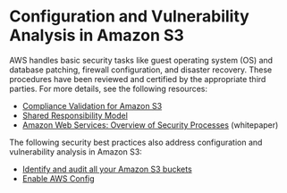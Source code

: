 # Configuration and Vulnerability Analysis in Amazon S3<a name="vulnerability-analysis-and-management"></a>

AWS handles basic security tasks like guest operating system \(OS\) and database patching, firewall configuration, and disaster recovery\. These procedures have been reviewed and certified by the appropriate third parties\. For more details, see the following resources:
+ [Compliance Validation for Amazon S3](s3-compliance.mdx)
+ [Shared Responsibility Model](https://aws.amazon.com/compliance/shared-responsibility-model/)
+ [Amazon Web Services: Overview of Security Processes](https://d0.awsstatic.com/whitepapers/Security/AWS_Security_Whitepaper.pdf) \(whitepaper\)

The following security best practices also address configuration and vulnerability analysis in Amazon S3:
+ [Identify and audit all your Amazon S3 buckets](security-best-practices.mdx#audit)
+ [Enable AWS Config](security-best-practices.mdx#config)
